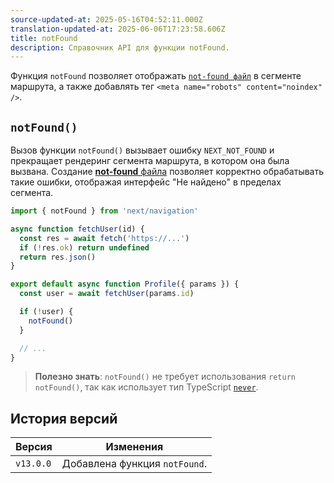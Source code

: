 ```yaml
---
source-updated-at: 2025-05-16T04:52:11.000Z
translation-updated-at: 2025-06-06T17:23:58.606Z
title: notFound
description: Справочник API для функции notFound.
---
```


Функция `notFound` позволяет отображать [`not-found файл`](/docs/app/api-reference/file-conventions/not-found) в сегменте маршрута, а также добавлять тег `<meta name="robots" content="noindex" />`.

## `notFound()`

Вызов функции `notFound()` вызывает ошибку `NEXT_NOT_FOUND` и прекращает рендеринг сегмента маршрута, в котором она была вызвана. Создание [**not-found** файла](/docs/app/api-reference/file-conventions/not-found) позволяет корректно обрабатывать такие ошибки, отображая интерфейс "Не найдено" в пределах сегмента.

```jsx filename="app/user/[id]/page.js"
import { notFound } from 'next/navigation'

async function fetchUser(id) {
  const res = await fetch('https://...')
  if (!res.ok) return undefined
  return res.json()
}

export default async function Profile({ params }) {
  const user = await fetchUser(params.id)

  if (!user) {
    notFound()
  }

  // ...
}
```

> **Полезно знать**: `notFound()` не требует использования `return notFound()`, так как использует тип TypeScript [`never`](https://www.typescriptlang.org/docs/handbook/2/functions.html#never).

## История версий

| Версия    | Изменения                     |
| --------- | ----------------------------- |
| `v13.0.0` | Добавлена функция `notFound`. |